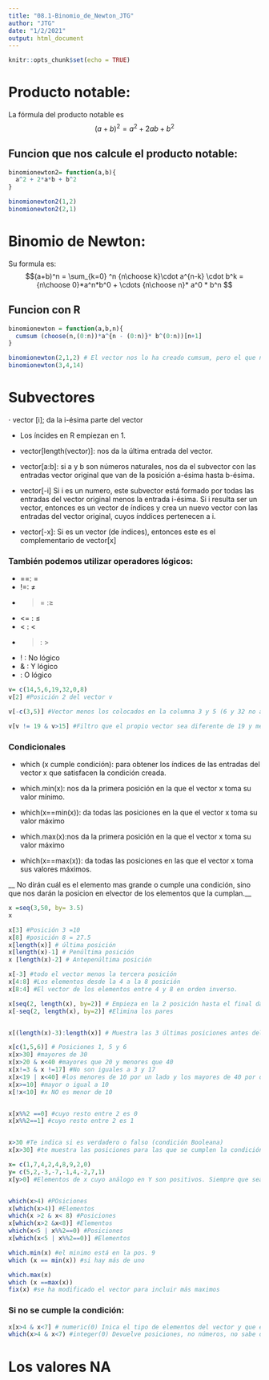 ```yaml
---
title: "08.1-Binomio_de_Newton_JTG"
author: "JTG"
date: "1/2/2021"
output: html_document
---
```


```r
knitr::opts_chunk$set(echo = TRUE)
```

# Producto notable:

La fórmula del producto notable es $$(a+b)^2 = a^2 + 2ab + b^2$$

## Funcion que nos calcule el producto notable:

```r
binomionewton2= function(a,b){
  a^2 + 2*a*b + b^2
}

binomionewton2(1,2)
binomionewton2(2,1)
```
# Binomio de Newton:

Su formula es: $$(a+b)^n = \sum_{k=0} ^n {n\choose k}\cdot a^{n-k} \cdot b^k = {n\choose 0}*a^n*b^0 + \cdots {n\choose n}* a^0 * b^n $$

## Funcion con R
```r

binomionewton = function(a,b,n){
  cumsum (choose(n,(0:n))*a^{n - (0:n)}* b^(0:n))[n+1]
}

binomionewton(2,1,2) # El vector nos lo ha creado cumsum, pero el que nos interesa es el último, que es el resultado del binomio de Newton (la suma de todos sus componentes). Le faltaría llamar a la ultima entrada, y siempre habría alguna más (n).Para ello se añade [n+1] en la funcion.
binomionewton(3,4,14)
```
# Subvectores

$\cdot$ vector [i]; da la i-ésima parte del vector

  - Los íncides en R empiezan en 1.
  
  - vector[length(vector)]: nos da la última entrada del vector.
  
  - vector[a:b]: si a y b son números naturales, nos da el subvector con las entradas vector original que van de la posición a-ésima hasta b-ésima.
  
  - vector[-i] Si i es un numero, este subvector está formado por todas las entradas del vector original menos la entrada i-ésima. Si i resulta ser un vector,           entonces es un vector de índices y crea un nuevo vector con las entradas del vector original, cuyos índdices pertenecen a i.
  
  - vector[-x]: Si es un vector (de índices), entonces este es el complementario de vector[x]

### También podemos utilizar operadores lógicos:

- ==: $=$
- !=: $\ne$
- >= :$\ge$
- <= : $\le$
- < : $<$
- > : $>$
- ! : No lógico
- & : Y lógico
- | : O lógico


```r

v= c(14,5,6,19,32,0,8)
v[2] #Posición 2 del vector v

v[-c(3,5)] #Vector menos los colocados en la columna 3 y 5 (6 y 32 no aparecen)

v[v != 19 & v>15] #Filtro que el propio vector sea diferente de 19 y menor que 15 es el 32.
```
### Condicionales

- which (x cumple condición): para obtener los índices de las entradas del vector x que satisfacen la condición creada.

- which.min(x): nos da la primera posición en la que el vector x toma su valor mínimo.

- which(x==min(x)): da todas las posiciones en la que el vector x toma su valor máximo

- which.max(x):nos da la primera posición en la que el vector x toma su valor máximo

- which(x==max(x)): da todas las posiciones en las que el vector x toma sus valores máximos.

__ No dirán cuál es el elemento mas grande o cumple una condición, sino que nos darán la posicion en elvector de los elementos que la cumplan.__

```r
x =seq(3,50, by= 3.5)
x

x[3] #Posición 3 =10
x[8] #posición 8 = 27.5
x[length(x)] # última posición
x[length(x)-1] # Penúltima posición
x [length(x)-2] # Antepenúltima posición

x[-3] #todo el vector menos la tercera posición
x[4:8] #Los elementos desde la 4 a la 8 posición
x[8:4] #El vector de los elementos entre 4 y 8 en orden inverso.

x[seq(2, length(x), by=2)] # Empieza en la 2 posición hasta el final dando saltos de 2.
x[-seq(2, length(x), by=2)] #Elimina los pares


x[(length(x)-3):length(x)] # Muestra las 3 últimas posiciones antes del final junto con la última posición (4 en total). OJO CON EL PARÉNTESIS [()]

x[c(1,5,6)] # Posiciones 1, 5 y 6
x[x>30] #mayores de 30
x[x>20 & x<40 #mayores que 20 y menores que 40
x[x!=3 & x !=17] #No son iguales a 3 y 17
x[x<19 | x<40] #los menores de 10 por un lado y los mayores de 40 por otro
x[x>=10] #mayor o igual a 10
x[!x<10] #x NO es menor de 10


x[x%%2 ==0] #cuyo resto entre 2 es 0
x[x%%2==1] #cuyo resto entre 2 es 1


x>30 #Te indica si es verdadero o falso (condición Booleana)
x[x>30] #te muestra las posiciones para las que se cumplen la condición booleana.

x= c(1,7,4,2,4,8,9,2,0)
y= c(5,2,-3,-7,-1,4,-2,7,1)
x[y>0] #Elementos de x cuyo análogo en Y son positivos. Siempre que sean de la misma longitud.


which(x>4) #POsiciones
x[which(x>4)] #Elementos
which(x >2 & x< 8) #Posiciones
x[which(x>2 &x<8)] #Elementos
which(x<5 | x%%2==0) #Posiciones
x[which(x<5 | x%%2==0)] #Elementos

which.min(x) #el minimo está en la pos. 9
which (x == min(x)) #si hay más de uno

which.max(x)
which (x ==max(x))
fix(x) #se ha modificado el vector para incluir más maximos
```

### Si no se cumple la condición:
```r
x[x>4 & x<7] # numeric(0) Inica el tipo de elementos del vector y que está vacío para esa condición.
which(x>4 & x<7) #integer(0) Devuelve posiciones, no números, no sabe de que tipo son.

```
# Los valores NA

